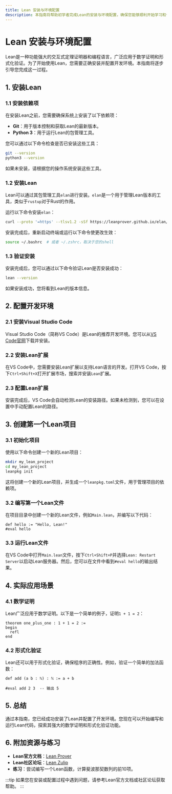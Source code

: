 ```yaml
---
title: Lean 安装与环境配置
description: 本指南将帮助初学者完成Lean的安装与环境配置，确保您能够顺利开始学习和使用Lean编程语言。
---
```


# Lean 安装与环境配置

Lean是一种功能强大的交互式定理证明器和编程语言，广泛应用于数学证明和形式化验证。为了开始使用Lean，您需要正确安装并配置开发环境。本指南将逐步引导您完成这一过程。

## 1. 安装Lean

### 1.1 安装依赖项

在安装Lean之前，您需要确保系统上安装了以下依赖项：

- **Git**：用于版本控制和获取Lean的最新版本。
- **Python 3**：用于运行Lean的包管理工具。

您可以通过以下命令检查是否已安装这些工具：

```bash
git --version
python3 --version
```

如果未安装，请根据您的操作系统安装这些工具。

### 1.2 安装Lean

Lean可以通过其包管理工具`elan`进行安装。`elan`是一个用于管理Lean版本的工具，类似于`rustup`对于Rust的作用。

运行以下命令安装`elan`：

```bash
curl --proto '=https' --tlsv1.2 -sSf https://leanprover.github.io/elan/init.sh -sSf | sh
```

安装完成后，重新启动终端或运行以下命令使更改生效：

```bash
source ~/.bashrc  # 或者 ~/.zshrc，取决于您的shell
```

### 1.3 验证安装

安装完成后，您可以通过以下命令验证Lean是否安装成功：

```bash
lean --version
```

如果安装成功，您将看到Lean的版本信息。

## 2. 配置开发环境

### 2.1 安装Visual Studio Code

Visual Studio Code（简称VS Code）是Lean的推荐开发环境。您可以从[VS Code官网](https://code.visualstudio.com/)下载并安装。

### 2.2 安装Lean扩展

在VS Code中，您需要安装Lean扩展以支持Lean语言的开发。打开VS Code，按下`Ctrl+Shift+X`打开扩展市场，搜索并安装`Lean`扩展。

### 2.3 配置Lean扩展

安装完成后，VS Code会自动检测Lean的安装路径。如果未检测到，您可以在设置中手动配置Lean的路径。

## 3. 创建第一个Lean项目

### 3.1 初始化项目

使用以下命令创建一个新的Lean项目：

```bash
mkdir my_lean_project
cd my_lean_project
leanpkg init
```

这将创建一个新的Lean项目，并生成一个`leanpkg.toml`文件，用于管理项目的依赖项。

### 3.2 编写第一个Lean文件

在项目目录中创建一个新的Lean文件，例如`Main.lean`，并编写以下代码：

```lean
def hello := "Hello, Lean!"
#eval hello
```

### 3.3 运行Lean文件

在VS Code中打开`Main.lean`文件，按下`Ctrl+Shift+P`并选择`Lean: Restart Server`以启动Lean服务器。然后，您可以在文件中看到`#eval hello`的输出结果。

## 4. 实际应用场景

### 4.1 数学证明

Lean广泛应用于数学证明。以下是一个简单的例子，证明`1 + 1 = 2`：

```lean
theorem one_plus_one : 1 + 1 = 2 :=
begin
  refl
end
```

### 4.2 形式化验证

Lean还可以用于形式化验证，确保程序的正确性。例如，验证一个简单的加法函数：

```lean
def add (a b : ℕ) : ℕ := a + b

#eval add 2 3  -- 输出 5
```

## 5. 总结

通过本指南，您已经成功安装了Lean并配置了开发环境。您现在可以开始编写和运行Lean代码，探索其强大的数学证明和形式化验证功能。

## 6. 附加资源与练习

- **Lean官方文档**：[Lean Prover](https://leanprover.github.io/)
- **Lean社区论坛**：[Lean Zulip](https://leanprover.zulipchat.com/)
- **练习**：尝试编写一个Lean函数，计算斐波那契数列的前10项。

:::tip
如果您在安装或配置过程中遇到问题，请参考Lean官方文档或社区论坛获取帮助。
:::